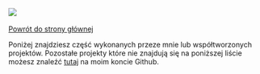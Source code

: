 [![](https://img.shields.io/badge/github-projekty-000000?style=for-the-badge&logo=github)](https://github.com/milosz08) &nbsp;

[Powrót do strony głównej](/pl)

Poniżej znajdziesz część wykonanych przeze mnie lub współtworzonych projektów. Pozostałe projekty które nie znajdują
się na poniższej liście możesz znaleźć [tutaj](https://github.com/milosz08) na moim koncie Github.
